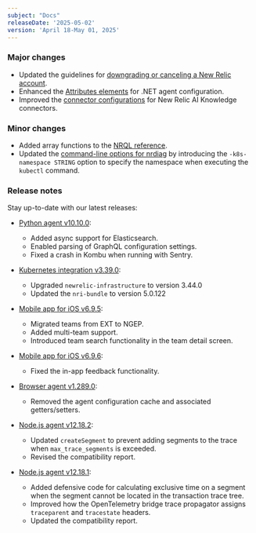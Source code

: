 ```yaml
---
subject: "Docs"
releaseDate: '2025-05-02'
version: 'April 18-May 01, 2025'
---
```


### Major changes

* Updated the guidelines for [downgrading or canceling a New Relic account](/docs/accounts/accounts-billing/account-setup/downgradecancel-account/#preparation-org-delete).
* Enhanced the [Attributes elements](/docs/apm/agents/net-agent/configuration/net-agent-configuration/#agent-attributes) for .NET agent configuration.
* Improved the [connector configurations](/docs/agentic-ai/knowledge-integration/knowledge-connector/) for New Relic AI Knowledge connectors.

### Minor changes

* Added array functions to the [NRQL reference](/docs/nrql/nrql-syntax-clauses-functions/).
* Updated the [command-line options for nrdiag](/docs/new-relic-solutions/solve-common-issues/diagnostics-cli-nrdiag/pass-command-line-options-nrdiag/) by introducing the `-k8s-namespace STRING` option to specify the namespace when executing the `kubectl` command.

### Release notes

Stay up-to-date with our latest releases:

* [Python agent v10.10.0](/docs/release-notes/agent-release-notes/python-release-notes/python-agent-101000):
    * Added async support for Elasticsearch.
    * Enabled parsing of GraphQL configuration settings.
    * Fixed a crash in Kombu when running with Sentry.

* [Kubernetes integration v3.39.0](/docs/release-notes/infrastructure-release-notes/kubernetes-integration-release-notes/kubernetes-integration-3-39-0):
    * Upgraded `newrelic-infrastructure` to version 3.44.0
    * Updated the `nri-bundle` to version 5.0.122

* [Mobile app for iOS v6.9.5](/docs/release-notes/mobile-apps-release-notes/new-relic-ios-release-notes/new-relic-ios-6095):
    * Migrated teams from EXT to NGEP.
    * Added multi-team support.
    * Introduced team search functionality in the team detail screen.

* [Mobile app for iOS v6.9.6](/docs/release-notes/mobile-apps-release-notes/new-relic-ios-release-notes/new-relic-ios-6096):
    * Fixed the in-app feedback functionality.

* [Browser agent v1.289.0](/docs/release-notes/new-relic-browser-release-notes/browser-agent-release-notes/browser-agent-v1.289.0/#remove-agent-config-cache-and-getterssetters):
    * Removed the agent configuration cache and associated getters/setters.

* [Node.js agent v12.18.2](/docs/release-notes/agent-release-notes/nodejs-release-notes/node-agent-12-18-2):
    * Updated `createSegment` to prevent adding segments to the trace when `max_trace_segments` is exceeded.
    * Revised the compatibility report.

* [Node.js agent v12.18.1](/docs/release-notes/agent-release-notes/nodejs-release-notes/node-agent-12-18-1):
    * Added defensive code for calculating exclusive time on a segment when the segment cannot be located in the transaction trace tree.
    * Improved how the OpenTelemetry bridge trace propagator assigns `traceparent` and `tracestate` headers.
    * Updated the compatibility report.